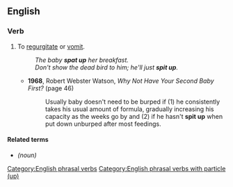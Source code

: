 {{also|spit-up}}

==English==

===Verb===
{{en-verb|spit<,,spat> up|past2=spit up}}

# {{lb|en|transitive|and|intransitive|especially of children}} To [[regurgitate]] or [[vomit]].
#: ''The baby '''spat up''' her breakfast.''
#: ''Don't show the dead bird to him; he'll just '''spit up'''.''
#* '''1968''', Robert Webster Watson, ''Why Not Have Your Second Baby First?'' (page 46)
#*: Usually baby doesn't need to be burped if (1) he consistently takes his usual amount of formula, gradually increasing his capacity as the weeks go by and (2) if he hasn't '''spit up''' when put down unburped after most feedings.

====Related terms====
* {{l|en|spit-up}} ''(noun)''

[[Category:English phrasal verbs]]
[[Category:English phrasal verbs with particle (up)]]